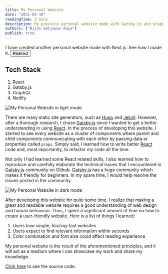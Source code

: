 ```yaml
---
title: My Personal Website
date: "2021-03-19"
readingTime: 3 mins
description: My previous personal website made with Gatsby.js and GraphQL
authors: ["Bijon Setyawan Raya"]
publish: true
---
```


<Alert mt={10} variant="left-accent" status="warning">
  <AlertIcon mt={1} mb="auto" />
  <Box mb={2}>
    <Text as="p" lineHeight="taller" mb={3}>
      I have created another personal website made with Next.js. See how I made
      it.
    </Text>
    <Button colorScheme="orange">
      <NextLink href="/portfolio/personal-website-v2" passHref>
        Redirect
      </NextLink>
    </Button>
  </Box>
</Alert>

## Tech Stack

1. React
2. Gatsby.js
3. GraphQL
4. Netlify

![My Personal Website in light mode](/images/portfolios/personal-website/light-mode.png)

There are many static site generators, such as [Hugo](https://gohugo.io/) and [Jekyll](https://jekyllrb.com/).
However, after a thorough research, I chose [Gatsby.js](https://www.gatsbyjs.com) since I wanted to get a better understanding in using [React](https://reactjs.org/).
In the process of developing this website, I started to see every website as a cluster of components where parent and child components communicating with each other by passing data or properties called `props`.
Simply said, I learned how to write better [React](https://reactjs.org/) code and, most importantly, to refactor my code all the time.

Not only I had learned some React related skills, I also learned how to reproduce and carefully elaborate the technical issues that I encountered in [Gatsby.js](https://www.gatsbyjs.com) community on Github.
[Gatsby.js](https://www.gatsbyjs.com) has a huge community which makes it friendly for beginners. In my spare time, I would help resolve the issues posted in the community.

![My Personal Website in dark mode](/images/portfolios/personal-website/dark-mode.png)

After developing this website for quite some time, I realize that making a great and readable website requires a good understanding of web design and human behaviour.
Thus, I spent a significant amount of time on how to create a user-friendly website. Here is a list of things I learned:

1. Users love simple, blazing-fast websites
2. Users expect to find relevant information within seconds
3. Color combination and font size could affect reading experience

My personal website is the result of the aforementioned principles, and it will act as a medium where I can showcase my work and share my knowledge.

[Click here](https://github.com/nathansetyawan96/bsraya.com) to see the source code.
